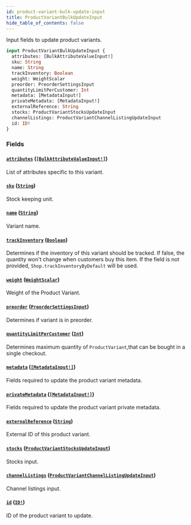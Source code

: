 ```yaml
---
id: product-variant-bulk-update-input
title: ProductVariantBulkUpdateInput
hide_table_of_contents: false
---
```


Input fields to update product variants.

```graphql
input ProductVariantBulkUpdateInput {
  attributes: [BulkAttributeValueInput!]
  sku: String
  name: String
  trackInventory: Boolean
  weight: WeightScalar
  preorder: PreorderSettingsInput
  quantityLimitPerCustomer: Int
  metadata: [MetadataInput!]
  privateMetadata: [MetadataInput!]
  externalReference: String
  stocks: ProductVariantStocksUpdateInput
  channelListings: ProductVariantChannelListingUpdateInput
  id: ID!
}
```

### Fields

#### [`attributes`](#) ([`[BulkAttributeValueInput!]`](../../../developer/api-reference/inputs/bulk-attribute-value-input))

List of attributes specific to this variant.

#### [`sku`](#) ([`String`](../../../developer/api-reference/scalars/string))

Stock keeping unit.

#### [`name`](#) ([`String`](../../../developer/api-reference/scalars/string))

Variant name.

#### [`trackInventory`](#) ([`Boolean`](../../../developer/api-reference/scalars/boolean))

Determines if the inventory of this variant should be tracked. If false, the quantity won't change when customers buy this item. If the field is not provided, `Shop.trackInventoryByDefault` will be used.

#### [`weight`](#) ([`WeightScalar`](../../../developer/api-reference/scalars/weight-scalar))

Weight of the Product Variant.

#### [`preorder`](#) ([`PreorderSettingsInput`](../../../developer/api-reference/inputs/preorder-settings-input))

Determines if variant is in preorder.

#### [`quantityLimitPerCustomer`](#) ([`Int`](../../../developer/api-reference/scalars/int))

Determines maximum quantity of `ProductVariant`,that can be bought in a single checkout.

#### [`metadata`](#) ([`[MetadataInput!]`](../../../developer/api-reference/inputs/metadata-input))

Fields required to update the product variant metadata.

#### [`privateMetadata`](#) ([`[MetadataInput!]`](../../../developer/api-reference/inputs/metadata-input))

Fields required to update the product variant private metadata.

#### [`externalReference`](#) ([`String`](../../../developer/api-reference/scalars/string))

External ID of this product variant.

#### [`stocks`](#) ([`ProductVariantStocksUpdateInput`](../../../developer/api-reference/inputs/product-variant-stocks-update-input))

Stocks input.

#### [`channelListings`](#) ([`ProductVariantChannelListingUpdateInput`](../../../developer/api-reference/inputs/product-variant-channel-listing-update-input))

Channel listings input.

#### [`id`](#) ([`ID!`](../../../developer/api-reference/scalars/id))

ID of the product variant to update.
